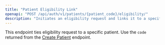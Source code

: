 ```yaml
---
title: "Patient Eligibility Link"
openapi: "POST /api/auth/v1/patients/{patient_code}/eligibility/"
description: "Initiates an eligibility request and links it to a specific patient"
---
```


This endpoint ties eligibility request to a specific patient. Use the `code` returned from the [Create Patient](/api-reference/endpoint/create_patient) endpoint. 